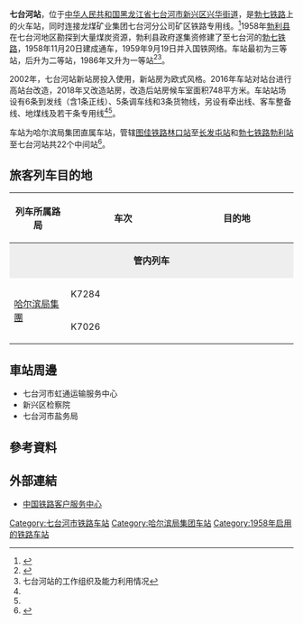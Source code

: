 {{Expand|time=2016-07-12T13:34:35+00:00}}
{{Infobox China railway station
|车站名称 =七台河站
|图片 = 
|图片介绍 = 
|车站拼音 = Qitaihe
|英文名称 = Qitaihe Railway Station
|车站代码 = 61433
|电报码 = QTB
|拼音码 = QTH
|车站位置 = [[黑龙江省|黑龙江省]][[七台河市|七台河市]][[新兴区_(七台河市)|新兴区]][[兴华街道_(七台河市)|兴华街道]]
|坐标 = 
|归属 = [[哈尔滨铁路局|哈尔滨铁路局]]
|线路 = [[勃七铁路|勃七铁路]]<br>七台河矿区铁路
|车站等级 = [[一等站_(中铁)|一等站]]
|月台数目 = 
|股道数目 = 
}}
'''七台河站'''，位于[[中华人民共和国|中华人民共和国]][[黑龙江省|黑龙江省]][[七台河市|七台河市]][[新兴区_(七台河市)|新兴区]][[兴华街道_(七台河市)|兴华街道]]，是[[勃七铁路|勃七铁路]]上的火车站，同时连接龙煤矿业集团七台河分公司矿区铁路专用线。<ref>{{Cite web |url=http://search.huochepiao.com/huochezhan/jieshao/859.htm |title=七台河火车站介绍 |accessdate=2016-07-12 |archive-date=2016-08-04 |archive-url=https://web.archive.org/web/20160804104851/http://search.huochepiao.com/huochezhan/jieshao/859.htm |dead-url=no }}</ref>1958年[[勃利县|勃利县]]在七台河地区勘探到大量煤炭资源，勃利县政府遂集资修建了{{站|勃利}}至七台河的[[勃七铁路|勃七铁路]]，1958年11月20日建成通车，1959年9月19日并入国铁网络。车站最初为三等站，后升为二等站，1986年又升为一等站<ref name="q1">{{cite news|title=七台河火车站 老站换新颜 旅客出行充满幸福感|url=http://www2.qthnews.org.cn/qth/article.do?aid=50275|publisher=七台河日报|date=2020-10-15|accessdate=2021-07-07|archive-date=2021-07-09|archive-url=https://web.archive.org/web/20210709185339/http://www2.qthnews.org.cn/qth/article.do?aid=50275}}</ref><ref name="q2">七台河站的工作组织及能力利用情况</ref>。

2002年，七台河站新站房投入使用，新站房为欧式风格。2016年车站对站台进行高站台改造，2018年又改造站房，改造后站房候车室面积748平方米。车站站场设有6条到发线（含1条正线）、5条调车线和3条货物线，另设有牵出线、客车整备线、地煤线及若干条专用线<ref name="q1"/><ref name="q2"/>。

车站为哈尔滨局集团直属车站，管辖[[图佳铁路|图佳铁路]][[林口站_(黑龙江省)|林口站]]至[[长发屯站|长发屯站]]和[[勃七铁路|勃七铁路]][[勃利站|勃利站]]至七台河站共22个中间站<ref>{{cite news|title=七台河车站22个分管站是这样滴！|url=https://mp.weixin.qq.com/s?src=3&timestamp=1625583246&ver=1&signature=R4G3Mqrhhp8*Rnk6lxhfyhvg25wU6jSqtyBzWgEWwn*DRdO5qBuJ5kb9knTALn7rkQNCJUilI5Uz3yCX7KsfsNg6fABmMEnr6RidlJahNqaeNZ6kGNP3nf-BQTwSPksE7Yn74ccEQX8OHAw2AYTlVg==|work=哈尔滨局集团有限公司七台河站|publisher=微信公众号|date=2015-12-14|accessdate=2021-07-06|archive-date=2021-07-09|archive-url=https://web.archive.org/web/20210709183708/https://mp.weixin.qq.com/s?src=3&timestamp=1625583246&ver=1&signature=R4G3Mqrhhp8*Rnk6lxhfyhvg25wU6jSqtyBzWgEWwn*DRdO5qBuJ5kb9knTALn7rkQNCJUilI5Uz3yCX7KsfsNg6fABmMEnr6RidlJahNqaeNZ6kGNP3nf-BQTwSPksE7Yn74ccEQX8OHAw2AYTlVg==}}</ref>。

==旅客列车目的地==
{| class="wikitable sortable" style="font-size: 90%"
!width=20% |列车所属路局
!车次
!目的地
|-
|style="background:#eee;" colspan="3"|<center>'''管内列车'''</center>
|-
|rowspan=12|[[哈尔滨局集團|哈尔滨局集團]]
|K7284
|{{站|佳木斯}}
|-
|K7026
|{{站|哈尔滨东}}
|}

==車站周邊==
* 七台河市虹通运输服务中心
* 新兴区检察院
* 七台河市盐务局

==參考資料==
{{reflist}}
==外部連結==
* [http://www.12306.cn/mormhweb/ 中国铁路客户服务中心]{{Wayback|url=http://www.12306.cn/mormhweb/ |date=20180205163941 }}
{{勃七铁路}}
{{中国铁路哈尔滨局集团有限公司}}
[[Category:七台河市铁路车站|Category:七台河市铁路车站]]
[[Category:哈尔滨局集团车站|Category:哈尔滨局集团车站]]
[[Category:1958年启用的铁路车站|Category:1958年启用的铁路车站]]